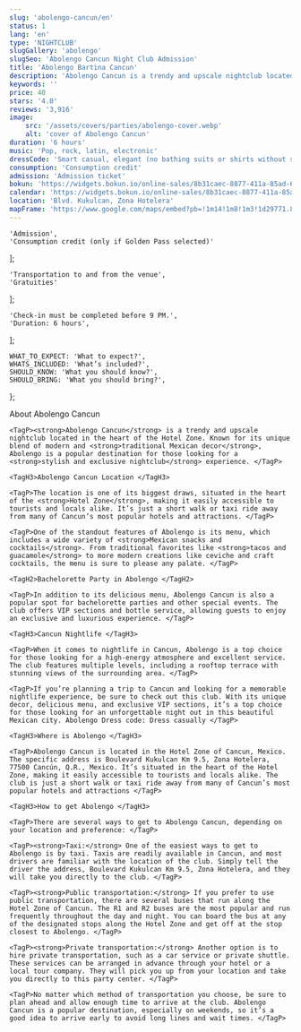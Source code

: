 ```yaml
---
slug: 'abolengo-cancun/en'
status: 1
lang: 'en'
type: 'NIGHTCLUB'
slugGallery: 'abolengo'
slugSeo: 'Abolengo Cancun Night Club Admission'
title: 'Abolengo Bartina Cancun'
description: 'Abolengo Cancun is a trendy and upscale nightclub located in the heart of the Hotel Zone. A blend of modern and traditional Mexican decor.'
keywords: ''
price: 40
stars: '4.0'
reviews: '3,916'
image:
    src: '/assets/covers/parties/abolengo-cover.webp'
    alt: 'cover of Abolengo Cancun'
duration: '6 hours'
music: 'Pop, rock, latin, electronic'
dressCode: 'Smart casual, elegant (no bathing suits or shirts without sleeves)'
consumption: 'Consumption credit'
admission: 'Admission ticket'
bokun: 'https://widgets.bokun.io/online-sales/8b31caec-8877-411a-85ad-682828170619/experience/746043?partialView=1'
calendar: 'https://widgets.bokun.io/online-sales/8b31caec-8877-411a-85ad-682828170619/experience-calendar/746043'
location: 'Blvd. Kukulcan, Zona Hotelera'
mapFrame: 'https://www.google.com/maps/embed?pb=!1m14!1m8!1m3!1d29771.814655632596!2d-86.746523!3d21.133414!3m2!1i1024!2i768!4f13.1!3m3!1m2!1s0x8f4c29c8e022f8cf%3A0x317e02417e298b81!2sAbolengo!5e0!3m2!1ses!2smx!4v1704723152526!5m2!1ses!2smx'
---
```



    'Admission',
    'Consumption credit (only if Golden Pass selected)'
];

    'Transportation to and from the venue',
    'Gratuities'
];

    'Check-in must be completed before 9 PM.',
    'Duration: 6 hours',
];

    WHAT_TO_EXPECT: 'What to expect?',
    WHATS_INCLUDED: 'What’s included?',
    SHOULD_KNOW: 'What you should know?',
    SHOULD_BRING: 'What you should bring?',
};

<Accordion client:visible title={titles.WHAT_TO_EXPECT} idHash="whatToExpect">
    <TagH2>About Abolengo Cancun </TagH2>

    <TagP><strong>Abolengo Cancun</strong> is a trendy and upscale nightclub located in the heart of the Hotel Zone. Known for its unique blend of modern and <strong>traditional Mexican decor</strong>, Abolengo is a popular destination for those looking for a <strong>stylish and exclusive nightclub</strong> experience. </TagP>

    <TagH3>Abolengo Cancun Location </TagH3>

    <TagP>The location is one of its biggest draws, situated in the heart of the <strong>Hotel Zone</strong>, making it easily accessible to tourists and locals alike. It’s just a short walk or taxi ride away from many of Cancun’s most popular hotels and attractions. </TagP>

    <TagP>One of the standout features of Abolengo is its menu, which includes a wide variety of <strong>Mexican snacks and cocktails</strong>. From traditional favorites like <strong>tacos and guacamole</strong> to more modern creations like ceviche and craft cocktails, the menu is sure to please any palate. </TagP>

    <TagH2>Bachelorette Party in Abolengo </TagH2>

    <TagP>In addition to its delicious menu, Abolengo Cancun is also a popular spot for bachelorette parties and other special events. The club offers VIP sections and bottle service, allowing guests to enjoy an exclusive and luxurious experience. </TagP>

    <TagH3>Cancun Nightlife </TagH3>

    <TagP>When it comes to nightlife in Cancun, Abolengo is a top choice for those looking for a high-energy atmosphere and excellent service. The club features multiple levels, including a rooftop terrace with stunning views of the surrounding area. </TagP>

    <TagP>If you’re planning a trip to Cancun and looking for a memorable nightlife experience, be sure to check out this club. With its unique decor, delicious menu, and exclusive VIP sections, it’s a top choice for those looking for an unforgettable night out in this beautiful Mexican city. Abolengo Dress code: Dress casually </TagP>

    <TagH3>Where is Abolengo </TagH3>

    <TagP>Abolengo Cancun is located in the Hotel Zone of Cancun, Mexico. The specific address is Boulevard Kukulcan Km 9.5, Zona Hotelera, 77500 Cancún, Q.R., Mexico. It’s situated in the heart of the Hotel Zone, making it easily accessible to tourists and locals alike. The club is just a short walk or taxi ride away from many of Cancun’s most popular hotels and attractions </TagP>

    <TagH3>How to get Abolengo </TagH3>

    <TagP>There are several ways to get to Abolengo Cancun, depending on your location and preference: </TagP>

    <TagP><strong>Taxi:</strong> One of the easiest ways to get to Abolengo is by taxi. Taxis are readily available in Cancun, and most drivers are familiar with the location of the club. Simply tell the driver the address, Boulevard Kukulcan Km 9.5, Zona Hotelera, and they will take you directly to the club. </TagP>

    <TagP><strong>Public transportation:</strong> If you prefer to use public transportation, there are several buses that run along the Hotel Zone of Cancun. The R1 and R2 buses are the most popular and run frequently throughout the day and night. You can board the bus at any of the designated stops along the Hotel Zone and get off at the stop closest to Abolengo. </TagP>

    <TagP><strong>Private transportation:</strong> Another option is to hire private transportation, such as a car service or private shuttle. These services can be arranged in advance through your hotel or a local tour company. They will pick you up from your location and take you directly to this party center. </TagP>

    <TagP>No matter which method of transportation you choose, be sure to plan ahead and allow enough time to arrive at the club. Abolengo Cancun is a popular destination, especially on weekends, so it’s a good idea to arrive early to avoid long lines and wait times. </TagP>
</Accordion>

<Accordion client:visible title={titles.WHATS_INCLUDED} idHash="whatsIncluded">
    <Inclusions includes={includes} notIncludes={notIncludes} />
</Accordion>

<Accordion client:visible title={titles.SHOULD_KNOW} idHash="whatYouShouldKnow">
    <ShouldKnow shouldKnow={shouldKnow} />
</Accordion>